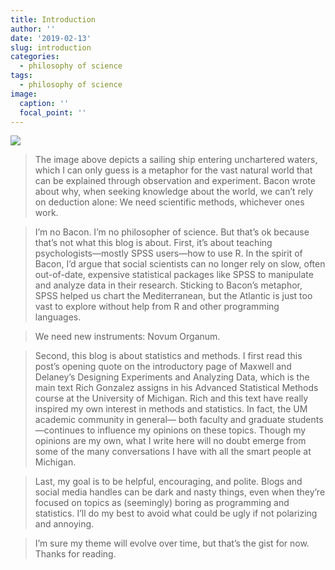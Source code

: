 ```yaml
---
title: Introduction
author: ''
date: '2019-02-13'
slug: introduction
categories:
  - philosophy of science
tags:
  - philosophy of science
image:
  caption: ''
  focal_point: ''
---
```



![](/post/2019-02-13-introduction/2019-02-13-introduction_files/nrg00_book.jpg)

> The image above depicts a sailing ship entering unchartered waters, which I can only guess is a metaphor for the vast natural world that can be explained through observation and experiment. Bacon wrote about why, when seeking knowledge about the world, we can't rely on deduction alone: We need scientific methods, whichever ones work.

> I'm no Bacon. I'm no philosopher of science. But that's ok because that's not what this blog is about. First, it's about teaching psychologists—mostly SPSS users—how to use R. In the spirit of Bacon, I'd argue that social scientists can no longer rely on slow, often out-of-date, expensive statistical packages like SPSS to manipulate and analyze data in their research. Sticking to Bacon's metaphor, SPSS helped us chart the Mediterranean, but the Atlantic is just too vast to explore without help from R and other programming languages.

> We need new instruments: Novum Organum.

> Second, this blog is about statistics and methods. I first read this post's opening quote on the introductory page of Maxwell and Delaney's Designing Experiments and Analyzing Data, which is the main text Rich Gonzalez assigns in his Advanced Statistical Methods course at the University of Michigan. Rich and this text have really inspired my own interest in methods and statistics. In fact, the UM academic community in general— both faculty and graduate students—continues to influence my opinions on these topics. Though my opinions are my own, what I write here will no doubt emerge from some of the many conversations I have with all the smart people at Michigan.

> Last, my goal is to be helpful, encouraging, and polite. Blogs and social media handles can be dark and nasty things, even when they're focused on topics as (seemingly) boring as programming and statistics. I'll do my best to avoid what could be ugly if not polarizing and annoying.

> I'm sure my theme will evolve over time, but that's the gist for now. Thanks for reading.
